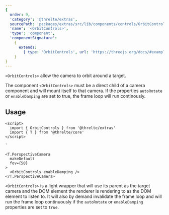 ```yaml
---
{
  order: 9,
  'category': '@threlte/extras',
  sourcePath: 'packages/extras/src/lib/components/controls/OrbitControls/OrbitControls.svelte',
  'name': '<OrbitControls>',
  'type': 'component',
  'componentSignature':
    {
      extends:
        { type: 'OrbitControls', url: 'https://threejs.org/docs/#examples/controls/OrbitControls' }
    }
}
---
```


`<OrbitControls>` allow the camera to orbit around a target.

The component `<OrbitControls>` must be a direct child of a camera component and will mount itself to that camera.
If the properties `autoRotate` or `enableDamping` are set to true, the frame loop will run continously.

## Usage

```svelte
<script>
  import { OrbitControls } from '@threlte/extras'
  import { T } from '@threlte/core'
</script>

`

<T.PerspectiveCamera
  makeDefault
  fov={50}
>
  <OrbitControls enableDamping />
</T.PerspectiveCamera>
```

`<OrbitControls>` is a light wrapper that will use its parent as the target camera and the DOM element
the renderer is rendering to as the DOM element to listen to. It will also by demand invalidate the frame loop
and will run the frame loop continuously if the `autoRotate` or `enableDamping` properties are set to `true`.
